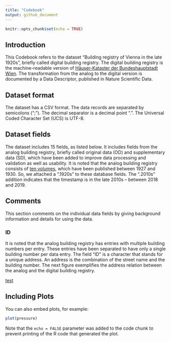 ```yaml
---
title: "Codebook"
output: github_document
---
```


```r
knitr::opts_chunk$set(echo = TRUE)
```

## Introduction
This Codebook refers to the dataset “Building registry of Vienna in the late 1920s”, briefly called digital building registry. The digital building registry is the machine-readable version of [Häuser-Kataster der Bundeshauptstadt Wien](https://permalink.obvsg.at/wbr/AC07637508). The transformation from the analog to the digital version is documented by a Data Descriptor, published in Nature Scientific Data.

##	Dataset format
The dataset has a CSV format. The data records are separated by semicolons (“;”). The decimal separator is a decimal point “.”. The Universal Coded Character Set (UCS) is UTF-8. 

##	Dataset fields
The dataset includes 15 fields, as listed below. It includes fields from the analog building registry, briefly called original data (OD) and supplementary data (SD), which have been added to improve data processing and validation as well as usability. It is noted that the analog building registry consists of [ten volumes](Codebook_files/table_volumes.analog.building.registry.csv), which have been published between 1927 and 1930. So, we attached a “.1920s” to these database fields. The “.2010s” addition indicates that the timestamp is in the late 2010s – between 2018 and 2019.

## Comments
This section comments on the individual data fields by giving background information and details for using the data.

###	ID
It is noted that the analog building registry has entries with multiple building numbers per entry. These entries have been separated to have only a single building number per data entry.
The field “ID” is a character that stands for a unique address. An address is the combination of the street name and the building number.
The next figure exemplifies the address relation between the analog and the digital building registry.

[test](Codebook_files/table_codebook.table.csv)



## Including Plots

You can also embed plots, for example:

```r
plot(pressure)
```

Note that the `echo = FALSE` parameter was added to the code chunk to prevent printing of the R code that generated the plot.
